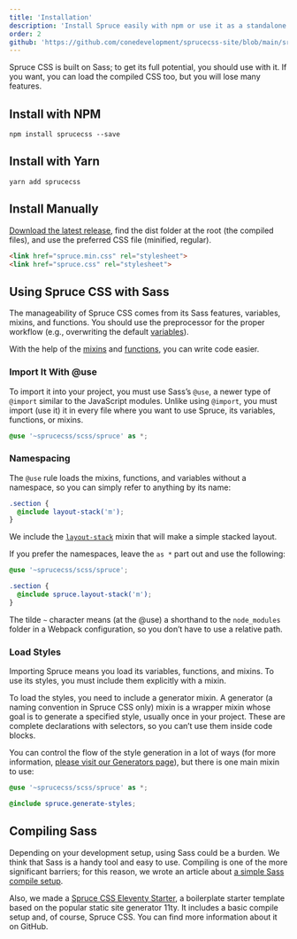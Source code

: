 ```yaml
---
title: 'Installation'
description: 'Install Spruce easily with npm or use it as a standalone dependency; it's all on you.'
order: 2
github: 'https://github.com/conedevelopment/sprucecss-site/blob/main/src/docs/getting-started/installation.mdx'
---
```


<p className="lead">Spruce CSS is built on Sass; to get its full potential, you should use with it. If you want, you can load the compiled CSS too, but you will lose many features.</p>

## Install with NPM

```terminal
npm install sprucecss --save
```

## Install with Yarn

```terminal
yarn add sprucecss
```

## Install Manually

[Download the latest release](https://github.com/conedevelopment/sprucecss/archive/refs/heads/main.zip), find the dist folder at the root (the compiled files), and use the preferred CSS file (minified, regular).

```html
<link href="spruce.min.css" rel="stylesheet">
<link href="spruce.css" rel="stylesheet">
```

## Using Spruce CSS with Sass

The manageability of Spruce CSS comes from its Sass features, variables, mixins, and functions. You should use the preprocessor for the proper workflow (e.g., overwriting the default [variables](/docs/sass/variables)).

With the help of the [mixins](/docs/sass/mixins) and [functions](/docs/sass/functions), you can write code easier.

### Import It With @use

To import it into your project, you must use Sass’s `@use`, a newer type of `@import` similar to the JavaScript modules. Unlike using `@import`, you must import (use it) it in every file where you want to use Spruce, its variables, functions, or mixins.

``` scss
@use '~sprucecss/scss/spruce' as *;
```

### Namespacing

The `@use` rule loads the mixins, functions, and variables without a namespace, so you can simply refer to anything by its name:

```scss
.section {
  @include layout-stack('m');
}
```

We include the <a href="/docs/sass/mixins/#layout-stack" className="code-link">`layout-stack`</a> mixin that will make a simple stacked layout.

If you prefer the namespaces, leave the `as *` part out and use the following:

```scss
@use '~sprucecss/scss/spruce';

.section {
  @include spruce.layout-stack('m');
}
```

<Notification type="info">The tilde <code>~</code> character means (at the @use) a shorthand to the <code>node_modules</code> folder in a Webpack configuration, so you don’t have to use a relative path.</Notification>

### Load Styles

Importing Spruce means you load its variables, functions, and mixins. To use its styles, you must include them explicitly with a mixin.

To load the styles, you need to include a generator mixin. A generator (a naming convention in Spruce CSS only) mixin is a wrapper mixin whose goal is to generate a specified style, usually once in your project. These are complete declarations with selectors, so you can’t use them inside code blocks.

You can control the flow of the style generation in a lot of ways (for more information, [please visit our Generators page](/docs/elements/generators)), but there is one main mixin to use:

```scss
@use '~sprucecss/scss/spruce' as *;

@include spruce.generate-styles;
```

## Compiling Sass

Depending on your development setup, using Sass could be a burden. We think that Sass is a handy tool and easy to use. Compiling is one of the more significant barriers; for this reason, we wrote an article about [a simple Sass compile setup](https://pineco.de/the-simplest-sass-compile-setup/).

Also, we made a [Spruce CSS Eleventy Starter](https://github.com/conedevelopment/sprucecss-eleventy-starter), a boilerplate  starter template based on the popular static site generator 11ty. It includes a basic compile setup and, of course, Spruce CSS. You can find more information about it on GitHub.
